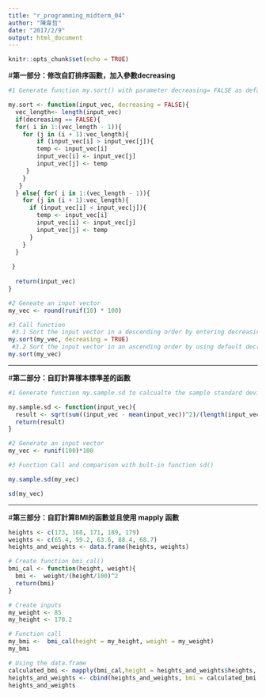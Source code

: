 ```yaml
---
title: "r_programming_midterm_04"
author: "陳韋哲"
date: "2017/2/9"
output: html_document
---
```


```r
knitr::opts_chunk$set(echo = TRUE)
```
#**第一部分：修改自訂排序函數，加入參數decreasing**
```r
#1 Generate function my.sort() with parameter decreasing= FALSE as default

my.sort <- function(input_vec, decreasing = FALSE){
  vec_length<- length(input_vec)
  if(decreasing == FALSE){
  for( i in 1:(vec_length - 1)){
    for (j in (i + 1):vec_length){
        if (input_vec[i] > input_vec[j]){
        temp <- input_vec[i]
        input_vec[i] <- input_vec[j]
        input_vec[j] <- temp
     }
    }
   }
  } else{ for( i in 1:(vec_length - 1)){
    for (j in (i + 1):vec_length){
      if (input_vec[i] < input_vec[j]){
        temp <- input_vec[i]
        input_vec[i] <- input_vec[j]
        input_vec[j] <- temp
      }
    }
  }
    
 }
  
  return(input_vec)
}

#2 Geneate an input vector
my_vec <- round(runif(10) * 100)

#3 Call function
 #3.1 Sort the input vector in a descending order by entering decreasing = TRUE
my.sort(my_vec, decreasing = TRUE)
 #3.2 Sort the input vector in an ascending order by using default decreasing = FALSE
my.sort(my_vec)
```
---

#**第二部分：自訂計算樣本標準差的函數**
```r
#1 Generate function my.sample.sd to calcualte the sample standard deviation of a vector

my.sample.sd <- function(input_vec){
  result <- sqrt(sum((input_vec - mean(input_vec))^2)/(length(input_vec) - 1))
  return(result)
}

#2 Generate an input vector
my_vec <- runif(100)*100

#3 Function Call and comparison with bult-in function sd()

my.sample.sd(my_vec)

sd(my_vec)
```
---

#**第三部分：自訂計算BMI的函數並且使用 mapply 函數**
```r
heights <- c(173, 168, 171, 189, 179)
weights <- c(65.4, 59.2, 63.6, 88.4, 68.7)
heights_and_weights <- data.frame(heights, weights)

# Create function bmi_cal()
bmi_cal <- function(height, weight){
  bmi <-  weight/(height/100)^2
  return(bmi)
}

# Create inputs
my_weight <- 85
my_height <- 170.2

# Function call
my_bmi <-  bmi_cal(height = my_height, weight = my_weight)
my_bmi

# Using the data.frame
calculated_bmi <- mapply(bmi_cal,height = heights_and_weights$heights, weight = heights_and_weights$weights)
heights_and_weights <- cbind(heights_and_weights, bmi = calculated_bmi )
heights_and_weights
```